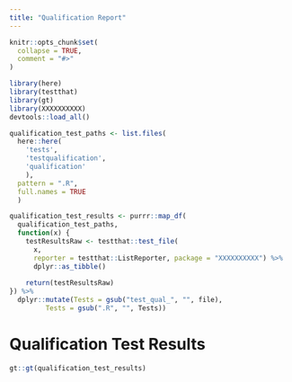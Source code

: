 ```yaml
---
title: "Qualification Report"
---
```


```r
knitr::opts_chunk$set(
  collapse = TRUE,
  comment = "#>"
)
```

```r
library(here)
library(testthat)
library(gt)
library(XXXXXXXXXX)
devtools::load_all()

qualification_test_paths <- list.files(
  here::here(
    'tests', 
    'testqualification', 
    'qualification'
    ),
  pattern = ".R",
  full.names = TRUE
  )

qualification_test_results <- purrr::map_df(
  qualification_test_paths, 
  function(x) {
    testResultsRaw <- testthat::test_file(
      x, 
      reporter = testthat::ListReporter, package = "XXXXXXXXXX") %>% 
      dplyr::as_tibble()
    
    return(testResultsRaw)
}) %>% 
  dplyr::mutate(Tests = gsub("test_qual_", "", file),
         Tests = gsub(".R", "", Tests))
```

# Qualification Test Results

```r
gt::gt(qualification_test_results)
```
